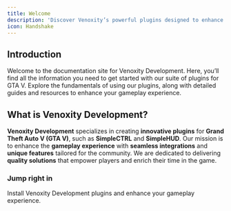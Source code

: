```yaml
---
title: Welcome
description: 'Discover Venoxity’s powerful plugins designed to enhance your GTA V experience with seamless integration and rich functionality.'
icon: Handshake
---
```


## Introduction

Welcome to the documentation site for Venoxity Development. Here, you’ll find all the information you need to get started with our suite of plugins for GTA V. Explore the fundamentals of using our plugins, along with detailed guides and resources to enhance your gameplay experience.

## What is Venoxity Development?

**Venoxity Development** specializes in creating **innovative plugins** for **Grand Theft Auto V (GTA V)**, such as **SimpleCTRL** and **SimpleHUD**. Our mission is to enhance the **gameplay experience** with **seamless integrations** and **unique features** tailored for the community. We are dedicated to delivering **quality solutions** that empower players and enrich their time in the game.

### Jump right in

<Cards>
  <Card href="/app/quickstart" title="Quickstart">Install Venoxity Development plugins and enhance your gameplay experience.</Card>
</Cards>